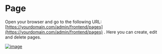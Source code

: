 # Page

Open your browser and go to the following URL: [https://yourdomain.com/admin/frontend/pages](https://yourdomain.com/admin/frontend/pages) .
Here you can create, edit and delete pages.

[![image](https://www.linkpicture.com/q/Screenshot-from-2023-03-13-06-07-24.png)](https://www.linkpicture.com/view.php?img=LPic640e695bde810846978337)